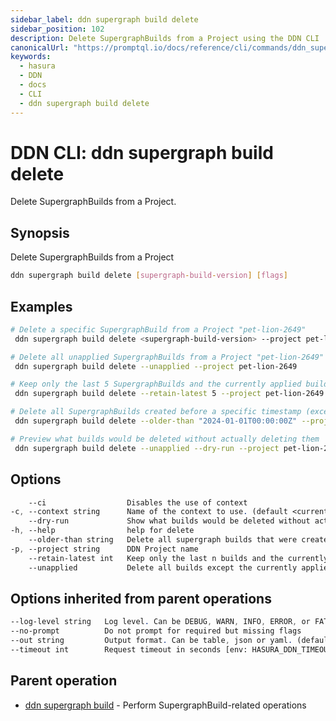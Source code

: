 ```yaml
---
sidebar_label: ddn supergraph build delete
sidebar_position: 102
description: Delete SupergraphBuilds from a Project using the DDN CLI
canonicalUrl: "https://promptql.io/docs/reference/cli/commands/ddn_supergraph_build_delete"
keywords:
  - hasura
  - DDN
  - docs
  - CLI
  - ddn supergraph build delete
---
```


# DDN CLI: ddn supergraph build delete

Delete SupergraphBuilds from a Project.

## Synopsis

Delete SupergraphBuilds from a Project

```bash
ddn supergraph build delete [supergraph-build-version] [flags]
```

## Examples

```bash
# Delete a specific SupergraphBuild from a Project "pet-lion-2649"
 ddn supergraph build delete <supergraph-build-version> --project pet-lion-2649

# Delete all unapplied SupergraphBuilds from a Project "pet-lion-2649"
 ddn supergraph build delete --unapplied --project pet-lion-2649

# Keep only the last 5 SupergraphBuilds and the currently applied build
 ddn supergraph build delete --retain-latest 5 --project pet-lion-2649

# Delete all SupergraphBuilds created before a specific timestamp (except the currently applied build)
 ddn supergraph build delete --older-than "2024-01-01T00:00:00Z" --project pet-lion-2649

# Preview what builds would be deleted without actually deleting them
 ddn supergraph build delete --unapplied --dry-run --project pet-lion-2649
```

## Options

```sass
    --ci                  Disables the use of context
-c, --context string      Name of the context to use. (default <current_context>)
    --dry-run             Show what builds would be deleted without actually deleting them
-h, --help                help for delete
    --older-than string   Delete all supergraph builds that were created before the timestamp (RFC3339 format), except the currently applied build
-p, --project string      DDN Project name
    --retain-latest int   Keep only the last n builds and the currently applied build. Deletes all other builds
    --unapplied           Delete all builds except the currently applied build
```

## Options inherited from parent operations

```sass
--log-level string   Log level. Can be DEBUG, WARN, INFO, ERROR, or FATAL. (default "INFO")
--no-prompt          Do not prompt for required but missing flags
--out string         Output format. Can be table, json or yaml. (default "table")
--timeout int        Request timeout in seconds [env: HASURA_DDN_TIMEOUT] (default 100)
```

## Parent operation

- [ddn supergraph build](/reference/cli/commands/ddn_supergraph_build) - Perform SupergraphBuild-related operations
